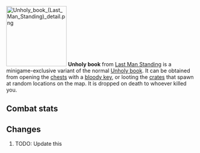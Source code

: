 {{Infobox Item
|name = Unholy book
|image = [[File:Unholy book (Last Man Standing).png]]
|release = [[04 August]] [[2016]]
|update = Last Man Standing Beta and Splashing Restrictions  # TODO: Update this
|members = No
|quest = No
|tradeable = No
|placeholder = No
|equipable = Yes
|stackable = No
|noteable = Yes
|options = Wield, Drop   # TODO: Update this
|examine = The unholy book of Zamorak.
|value = 1
|alchable = No
|weight = 1.0
|id = 27191
}}
[[File:Unholy book (Last Man Standing) detail.png|160px|left]]
'''Unholy book''' from [[Last Man Standing]] is a minigame-exclusive variant of the normal [[Unholy book]]. It can be obtained from opening the [[Chest (Last Man Standing)|chests]] with a [[bloody key]], or looting the [[Crate (Last Man Standing)|crates]] that spawn at random locations on the map. It is dropped on death to whoever killed you.

==Combat stats==
{{Infobox Bonuses
|astab = 8
|aslash = 8
|acrush = 8
|amagic = 8
|arange = 8
|dstab = 0
|dslash = 0
|dcrush = 0
|dmagic = 0
|drange = 0
|str = 0
|rstr = 0
|mdmg = 0
|prayer = 5
|slot = shield
|image = [[File:Unholy book equipped male.png|160px]]
|altimage = [[File:Unholy book equipped female.png|160px]]
}}



==Changes==
# TODO: Update this
{{Subject changes header}}
{{Subject changes
|date = 4 August 2016
|update = Last Man Standing
|change = The item was made fully available with the release of Last Man Standing.
}}
{{Subject changes footer}}

{{Last Man Standing In-game Items}}